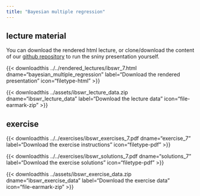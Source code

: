 ```yaml
---
title: "Bayesian multiple regression"
---
```


## lecture material

You can download the rendered html lecture, or clone/download the content of our [github repository](https://github.com/sib-swiss/intro-bayesian-statistics-training/) to run the sniny presentation yourself.

<!-- {{< downloadthis ../../lectures/ibswr_7.Rmd dname="bayesian_multiple_regression" label="Download the shiny presentation" icon="filetype-md" >}} -->


{{< downloadthis ../../rendered_lectures/ibswr_7.html dname="bayesian_multiple_regression" label="Download the rendered presentation" icon="filetype-html" >}}

{{< downloadthis ../assets/ibswr_lecture_data.zip dname="ibswr_lecture_data" label="Download the lecture data" icon="file-earmark-zip" >}}

## exercise

{{< downloadthis ../../exercises/ibswr_exercises_7.pdf dname="exercise_7" label="Download the exercise instructions" icon="filetype-pdf" >}}

{{< downloadthis ../../exercises/ibswr_solutions_7.pdf dname="solutions_7" label="Download the exercise solutions" icon="filetype-pdf" >}}

{{< downloadthis ../assets/ibswr_exercise_data.zip dname="ibswr_exercise_data" label="Download the exercise data" icon="file-earmark-zip" >}}